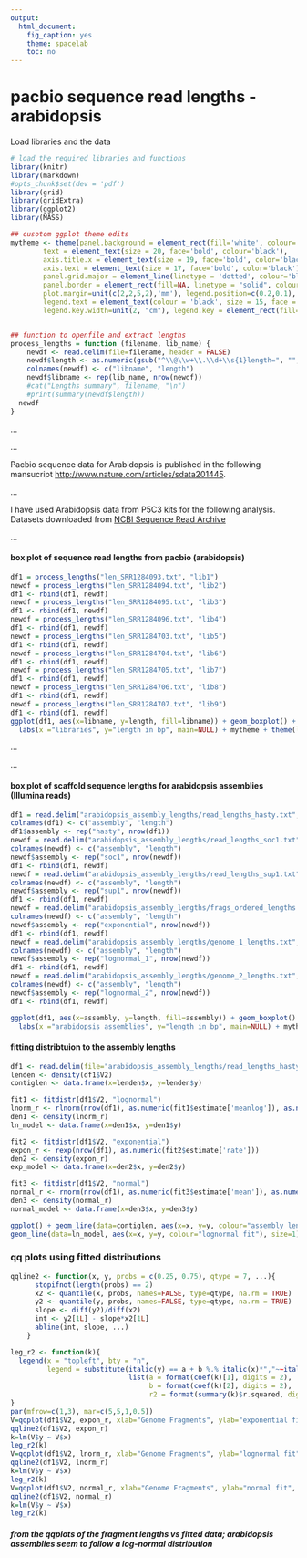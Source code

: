 ```yaml
---
output:
  html_document:
    fig_caption: yes
    theme: spacelab
    toc: no
---
```

# **pacbio sequence read lengths - arabidopsis**

Load libraries and the data
```r
# load the required libraries and functions
library(knitr)
library(markdown)
#opts_chunk$set(dev = 'pdf')
library(grid)
library(gridExtra)
library(ggplot2)
library(MASS)

## cusotom ggplot theme edits
mytheme <- theme(panel.background = element_rect(fill='white', colour='black'),
        text = element_text(size = 20, face='bold', colour='black'),
        axis.title.x = element_text(size = 19, face='bold', color='black', vjust = -1),
        axis.text = element_text(size = 17, face='bold', color='black'),
        panel.grid.major = element_line(linetype = 'dotted', colour='black'),
        panel.border = element_rect(fill=NA, linetype = "solid", colour='black'),
        plot.margin=unit(c(2,2,5,2),'mm'), legend.position=c(0.2,0.1), legend.title = element_blank(),
        legend.text = element_text(colour = 'black', size = 15, face = 'bold'), legend.box = "horizontal",
        legend.key.width=unit(2, "cm"), legend.key = element_rect(fill='white'))


## function to openfile and extract lengths
process_lengths = function (filename, lib_name) {
	newdf <- read.delim(file=filename, header = FALSE)
	newdf$length <- as.numeric(gsub("^\\@\\w+\\.\\d+\\s{1}length=", "", newdf$V1, perl=TRUE))
	colnames(newdf) <- c("libname", "length")
	newdf$libname <- rep(lib_name, nrow(newdf))
	#cat("Lengths summary", filename, "\n")
	#print(summary(newdf$length))
  newdf
}


```

...     

...  		

Pacbio sequence data for Arabidopsis is published in the following mansucript [http://www.nature.com/articles/sdata201445](http://www.nature.com/articles/sdata201445).

...

I have used Arabidopsis data from P5C3 kits for the following analysis.
Datasets downloaded from [NCBI Sequence Read Archive](http://www.ncbi.nlm.nih.gov/sra/SRX533607[accn])

...

#### box plot of sequence read lengths from pacbio (arabidopsis)

```r
df1 = process_lengths("len_SRR1284093.txt", "lib1")
newdf = process_lengths("len_SRR1284094.txt", "lib2")
df1 <- rbind(df1, newdf)
newdf = process_lengths("len_SRR1284095.txt", "lib3")
df1 <- rbind(df1, newdf)
newdf = process_lengths("len_SRR1284096.txt", "lib4")
df1 <- rbind(df1, newdf)
newdf = process_lengths("len_SRR1284703.txt", "lib5")
df1 <- rbind(df1, newdf)
newdf = process_lengths("len_SRR1284704.txt", "lib6")
df1 <- rbind(df1, newdf)
newdf = process_lengths("len_SRR1284705.txt", "lib7")
df1 <- rbind(df1, newdf)
newdf = process_lengths("len_SRR1284706.txt", "lib8")
df1 <- rbind(df1, newdf)
newdf = process_lengths("len_SRR1284707.txt", "lib9")
df1 <- rbind(df1, newdf)
ggplot(df1, aes(x=libname, y=length, fill=libname)) + geom_boxplot() + scale_y_log10() +
  labs(x ="libraries", y="length in bp", main=NULL) + mytheme + theme(legend.position="none")


```


...


...

#### box plot of scaffold sequence lengths for arabidopsis assemblies (Illumina reads)

```r
df1 = read.delim("arabidopsis_assembly_lengths/read_lengths_hasty.txt", header=FALSE)
colnames(df1) <- c("assembly", "length")
df1$assembly <- rep("hasty", nrow(df1))
newdf = read.delim("arabidopsis_assembly_lengths/read_lengths_soc1.txt", header=FALSE)
colnames(newdf) <- c("assembly", "length")
newdf$assembly <- rep("soc1", nrow(newdf))
df1 <- rbind(df1, newdf)
newdf = read.delim("arabidopsis_assembly_lengths/read_lengths_sup1.txt", header=FALSE)
colnames(newdf) <- c("assembly", "length")
newdf$assembly <- rep("sup1", nrow(newdf))
df1 <- rbind(df1, newdf)
newdf = read.delim("arabidopsis_assembly_lengths/frags_ordered_lengths.txt", header=FALSE)
colnames(newdf) <- c("assembly", "length")
newdf$assembly <- rep("exponential", nrow(newdf))
df1 <- rbind(df1, newdf)
newdf = read.delim("arabidopsis_assembly_lengths/genome_1_lengths.txt", header=TRUE)
colnames(newdf) <- c("assembly", "length")
newdf$assembly <- rep("lognormal_1", nrow(newdf))
df1 <- rbind(df1, newdf)
newdf = read.delim("arabidopsis_assembly_lengths/genome_2_lengths.txt", header=TRUE)
colnames(newdf) <- c("assembly", "length")
newdf$assembly <- rep("lognormal_2", nrow(newdf))
df1 <- rbind(df1, newdf)

ggplot(df1, aes(x=assembly, y=length, fill=assembly)) + geom_boxplot() + scale_y_log10() +
  labs(x ="arabidopsis assemblies", y="length in bp", main=NULL) + mytheme + theme(legend.position="none")

```



#### fitting distribtuion to the assembly lengths

```r

df1 <- read.delim(file="arabidopsis_assembly_lengths/read_lengths_hasty.txt", header = FALSE)
lenden <- density(df1$V2)
contiglen <- data.frame(x=lenden$x, y=lenden$y)

fit1 <- fitdistr(df1$V2, "lognormal")
lnorm_r <- rlnorm(nrow(df1), as.numeric(fit1$estimate['meanlog']), as.numeric(fit1$estimate['sdlog']))
den1 <- density(lnorm_r)
ln_model <- data.frame(x=den1$x, y=den1$y)

fit2 <- fitdistr(df1$V2, "exponential")
expon_r <- rexp(nrow(df1), as.numeric(fit2$estimate['rate']))
den2 <- density(expon_r)
exp_model <- data.frame(x=den2$x, y=den2$y)

fit3 <- fitdistr(df1$V2, "normal")
normal_r <- rnorm(nrow(df1), as.numeric(fit3$estimate['mean']), as.numeric(fit3$estimate['sd']))
den3 <- density(normal_r)
normal_model <- data.frame(x=den3$x, y=den3$y)

ggplot() + geom_line(data=contiglen, aes(x=x, y=y, colour="assembly lengths"), size=1) +
geom_line(data=ln_model, aes(x=x, y=y, colour="lognormal fit"), size=1) + geom_line(data=exp_model, aes(x=x, y=y, colour="exponential fit"), size=1) + geom_line(data=normal_model, aes(x=x, y=y, colour="normal fit"), size=1) + scale_y_sqrt() + mytheme + theme(legend.position=c(0.85,0.9)) + labs(x ="contig lengths", y="density", main=NULL)


```



### qq plots using fitted distributions

```r
qqline2 <- function(x, y, probs = c(0.25, 0.75), qtype = 7, ...){
      stopifnot(length(probs) == 2)
      x2 <- quantile(x, probs, names=FALSE, type=qtype, na.rm = TRUE)
      y2 <- quantile(y, probs, names=FALSE, type=qtype, na.rm = TRUE)
      slope <- diff(y2)/diff(x2)
      int <- y2[1L] - slope*x2[1L]
      abline(int, slope, ...)
    }

leg_r2 <- function(k){
  legend(x = "topleft", bty = "n",
         legend = substitute(italic(y) == a + b %.% italic(x)*","~~italic(r)^2~"="~r2,
                             list(a = format(coef(k)[1], digits = 2),
                                  b = format(coef(k)[2], digits = 2),
                                  r2 = format(summary(k)$r.squared, digits = 3))))
}
par(mfrow=c(1,3), mar=c(5,5,1,0.5))
V=qqplot(df1$V2, expon_r, xlab="Genome Fragments", ylab="exponential fit", cex.lab=1.5, cex.axis=1.5)
qqline2(df1$V2, expon_r)
k=lm(V$y ~ V$x)
leg_r2(k)
V=qqplot(df1$V2, lnorm_r, xlab="Genome Fragments", ylab="lognormal fit", cex.lab=1.5, cex.axis=1.5)
qqline2(df1$V2, lnorm_r)
k=lm(V$y ~ V$x)
leg_r2(k)
V=qqplot(df1$V2, normal_r, xlab="Genome Fragments", ylab="normal fit", cex.lab=1.5, cex.axis=1.5)
qqline2(df1$V2, normal_r)
k=lm(V$y ~ V$x)
leg_r2(k)

```


##### from the qqplots of the fragment lengths vs fitted data; arabidopsis assemblies seem to follow a log-normal distribution